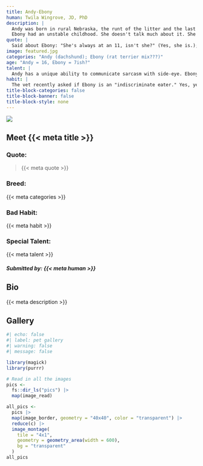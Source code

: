 ```yaml
---
title: Andy-Ebony
human: Twila Wingrove, JD, PhD
description: |
  Andy was born in rural Nebraska, the runt of the litter and the last to get adopted. Nonetheless, he found a home and he's brought me comfort and snoozles every day since. Andy rules the house and I'm grateful he lets me stay.
  Ebony had an unstable childhood. She doesn't talk much about it. She joined my home when she was around 4, after multiple stints at the local humane society. Now, she brings me high energy, early morning silliness, tons of love, a touch of anxiety, and the occasional outburst of bad manners.
quote: |
  Said about Ebony: "She's always at an 11, isn't she?" (Yes, she is.); Said about Andy: "The force is strong with this one."
image: featured.jpg
categories: "Andy (dachshund); Ebony (rat terrier mix???)"
age: "Andy = 16, Ebony = 7ish?"
talent: |
  Andy has a unique ability to communicate sarcasm with side-eye. Ebony makes everyone she meets feel special and loved.
habit: |
  The vet recently asked if Ebony is an "indiscriminate eater." Yes, yes she is. Acorns? Yum! Roadkill? Sure! Is that garbage? I'll taste it!  Andy is older than time and must be respected as such. He resents any suggestion that he could possibly have a bad habit.
title-block-categories: false
title-block-banner: false
title-block-style: none
---
```


::: grid
::: {#about-pet-text .g-col-12 .g-col-md-6}
![](featured.jpg){.lightbox}
:::

::: {.g-col-12 .g-col-md-6}
::: {simple-info}
# Meet {{< meta title >}}

### Quote: 

> {{< meta quote >}}

### Breed:

{{< meta categories >}}

### Bad Habit:

{{< meta habit >}}

### Special Talent:

{{< meta talent >}}
:::
:::
:::

##### Submitted by: {{< meta human >}}

## Bio

{{< meta description >}}

## Gallery

```r
#| echo: false
#| label: pet gallery
#| warning: false
#| message: false

library(magick)
library(purrr)

# Read in all the images
pics <-
  fs::dir_ls("pics") |>
  map(image_read)

all_pics <-
  pics |>
  map(image_border, geometry = "40x40", color = "transparent") |>
  reduce(c) |>
  image_montage(
    tile = "4x1",
    geometry = geometry_area(width = 600),
    bg = "transparent"
  )
all_pics
```